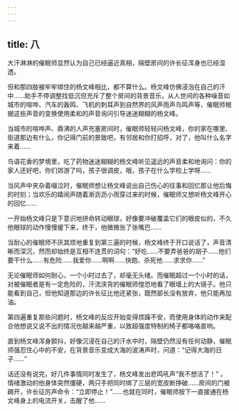 ```yaml
---
---
---
```

title: 八
---



大汗淋淋的催眠师显然认为自己已经逼近真相，隔壁房间的许长征浑身也已经湿透。

但和那四肢被牢牢绑住的杨文峰相比，都不算什么。杨文峰仿佛浸泡在自己的汗中……助手不停调整找低沉但充斥了整个房间的背景音乐，从人世间的各种噪音如城市的喧哗、汽车的轰鸣、飞机的刺耳声到自然界的风声雨声鸟鸣声等，催眠师根据这些声音的变换使用柔和的声音询问引导迷迷糊糊的杨文峰。

当城市的喧哗声、鼎沸的人声充塞房间时，催眠师轻轻问杨文峰，你的家在哪里、街道那边有什么，你记得门前的景致吧，有邻居和你打招呼，对了，他叫什么名字来着……

鸟语花香的梦境里，吃了药物迷迷糊糊的杨文峰听见遥远的声音柔和地询问：你的家人还好吧，你们郊游了吗，孩子很调皮，哦，孩子在什么学校上学呀……

当风声中夹杂着啜泣时，催眠师想让杨文峰说出自己伤心的往事和回忆那让他后悔的时刻；当欢乐的嬉闹声随着淅沥沥小雨穿过来的时候，催眠师又想听杨文峰开心的回忆……

一开始杨文峰只是下意识地拼命转动眼球，好像要冲破覆盖它们的眼皮似的，不久他眼球的动作慢慢缓下来，终于，他微微张了张嘴巴……

当耐心的催眠师不厌其烦地重复到第三遍的时候，杨文峰终于开口说话了，声音清晰而深沉，然而却始终是互相不连贯的词句：“好吃……不要弄爸爸的胡子……他们要干什么……有危险……我爱你……啊啊……快跑、杀死他……求求你……”

无论催眠师如何耐心，一个小时过去了，却毫无头绪。而催眠超过一个小时的话，对被催眠者是有一定危险的，汗流浃背的催眠师惶恐地看了眼墙上的大镜子。他只能看到自己，但他知道那边的许长征比他还紧张，既然部长没有放弃，他只能再加油。

第四遍重复那些问题时，杨文峰的反应开始变得烦躁不安，而使用身体的动作来配合他想说又说不出的情况也越来越严重，以致超强度特制的椅子都咯咯直响。

直到杨文峰浑身颤抖，好像沉浸在自己的汗水中时，隔壁仍然没有任何动静，催眠师强忍住心中的不安，在背景音乐变成大海的波涛声时，问道：“记得大海的日子……”

话还没有说完，好几件事情同时发生了，杨文峰发出悲鸣吼声“我不想活了！” ，情绪激动的他身体突然僵硬，两只手把同时绑了三层的宽皮断挣破……房间的门被踢开，许长征厉声命令：“立即停止！”……也就在同时，催眠师按下一直接通在杨文峰身上的电流开关，击醒了他……